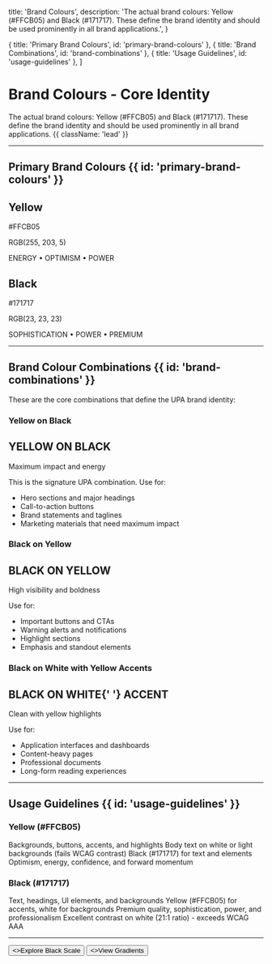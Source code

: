  title: 'Brand Colours',
  description:
    'The actual brand colours: Yellow (#FFCB05) and Black (#171717). These define the brand identity and should be used prominently in all brand applications.',
}

  { title: 'Primary Brand Colours', id: 'primary-brand-colours' },
  { title: 'Brand Combinations', id: 'brand-combinations' },
  { title: 'Usage Guidelines', id: 'usage-guidelines' },
]

# Brand Colours - Core Identity

The actual brand colours: Yellow (#FFCB05) and Black (#171717). These define the brand identity and should be used prominently in all brand applications. {{ className: 'lead' }}

---

## Primary Brand Colours {{ id: 'primary-brand-colours' }}

<div className="not-prose mt-8 grid grid-cols-1 gap-8 sm:grid-cols-2">
  <div className="overflow-hidden rounded-2xl border-4 border-zinc-900 bg-[#FFCB05] p-16 text-center">
    <h2 className="text-5xl font-black uppercase tracking-wider text-zinc-900">
      Yellow
    </h2>
    <p className="mt-4 text-2xl font-bold text-zinc-900">#FFCB05</p>
    <p className="mt-2 font-semibold text-zinc-900">RGB(255, 203, 5)</p>
    <div className="mt-8 border-t-2 border-zinc-900 pt-8">
      <p className="font-semibold text-zinc-900">ENERGY • OPTIMISM • POWER</p>
    </div>
  </div>

  <div className="overflow-hidden rounded-2xl border-4 border-[#FFCB05] bg-zinc-900 p-16 text-center">
    <h2 className="text-5xl font-black uppercase tracking-wider text-[#FFCB05]">
      Black
    </h2>
    <p className="mt-4 text-2xl font-bold text-[#FFCB05]">#171717</p>
    <p className="mt-2 font-semibold text-[#FFCB05]">RGB(23, 23, 23)</p>
    <div className="mt-8 border-t-2 border-[#FFCB05] pt-8">
      <p className="font-semibold text-[#FFCB05]">
        SOPHISTICATION • POWER • PREMIUM
      </p>
    </div>
  </div>
</div>

---

## Brand Colour Combinations {{ id: 'brand-combinations' }}

These are the core combinations that define the UPA brand identity:

### Yellow on Black

<div className="not-prose mt-6">
  <div className="rounded-xl bg-zinc-900 p-12 text-center">
    <h2 className="text-4xl font-black leading-tight text-[#FFCB05]">
      YELLOW ON BLACK
    </h2>
    <p className="mt-4 text-white">Maximum impact and energy</p>
  </div>
</div>

This is the signature UPA combination. Use for:
- Hero sections and major headings
- Call-to-action buttons
- Brand statements and taglines
- Marketing materials that need maximum impact

### Black on Yellow

<div className="not-prose mt-6">
  <div className="rounded-xl border-2 border-zinc-900 bg-[#FFCB05] p-12 text-center">
    <h2 className="text-4xl font-black leading-tight text-zinc-900">
      BLACK ON YELLOW
    </h2>
    <p className="mt-4 text-zinc-900">High visibility and boldness</p>
  </div>
</div>

Use for:
- Important buttons and CTAs
- Warning alerts and notifications
- Highlight sections
- Emphasis and standout elements

### Black on White with Yellow Accents

<div className="not-prose mt-6">
  <div className="rounded-xl border-2 border-zinc-200 bg-white p-12 text-center dark:border-zinc-700 dark:bg-zinc-900">
    <h2 className="text-4xl font-black leading-tight text-zinc-900 dark:text-white">
      BLACK ON WHITE{' '}
      <span className="rounded bg-[#FFCB05] px-3 py-1 text-zinc-900">
        ACCENT
      </span>
    </h2>
    <p className="mt-4 text-zinc-900 dark:text-zinc-100">
      Clean with yellow highlights
    </p>
  </div>
</div>

Use for:
- Application interfaces and dashboards
- Content-heavy pages
- Professional documents
- Long-form reading experiences

---

## Usage Guidelines {{ id: 'usage-guidelines' }}

### Yellow (#FFCB05)

<Properties>
  <Property name="Primary Use">
    Backgrounds, buttons, accents, and highlights
  </Property>
  <Property name="Never Use For">
    Body text on white or light backgrounds (fails WCAG contrast)
  </Property>
  <Property name="Best Paired With">
    Black (#171717) for text and elements
  </Property>
  <Property name="Brand Psychology">
    Optimism, energy, confidence, and forward momentum
  </Property>
</Properties>

### Black (#171717)

<Properties>
  <Property name="Primary Use">
    Text, headings, UI elements, and backgrounds
  </Property>
  <Property name="Best Paired With">
    Yellow (#FFCB05) for accents, white for backgrounds
  </Property>
  <Property name="Brand Psychology">
    Premium quality, sophistication, power, and professionalism
  </Property>
  <Property name="Accessibility">
    Excellent contrast on white (21:1 ratio) - exceeds WCAG AAA
  </Property>
</Properties>

---

<div className="not-prose mt-12 flex gap-3">
  <Button href="/black-scale" arrow="right">
    <>Explore Black Scale</>
  </Button>
  <Button href="/gradients" variant="outline">
    <>View Gradients</>
  </Button>
</div>
